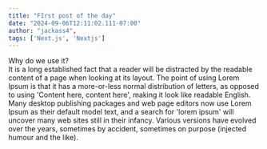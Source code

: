 ---
title: "FIrst post of the day"
date: "2024-09-06T12:11:02.111-07:00"
author: "jackass4",
tags: ['Next.js', 'Nextjs']
---

Why do we use it? <br/>
It is a long established fact that a reader will be distracted by the readable content of a page when looking at its layout. The point of using Lorem Ipsum is that it has a more-or-less normal distribution of letters, as opposed to using 'Content here, content here', making it look like readable English. Many desktop publishing packages and web page editors now use Lorem Ipsum as their default model text, and a search for 'lorem ipsum' will uncover many web sites still in their infancy. Various versions have evolved over the years, sometimes by accident, sometimes on purpose (injected humour and the like).
